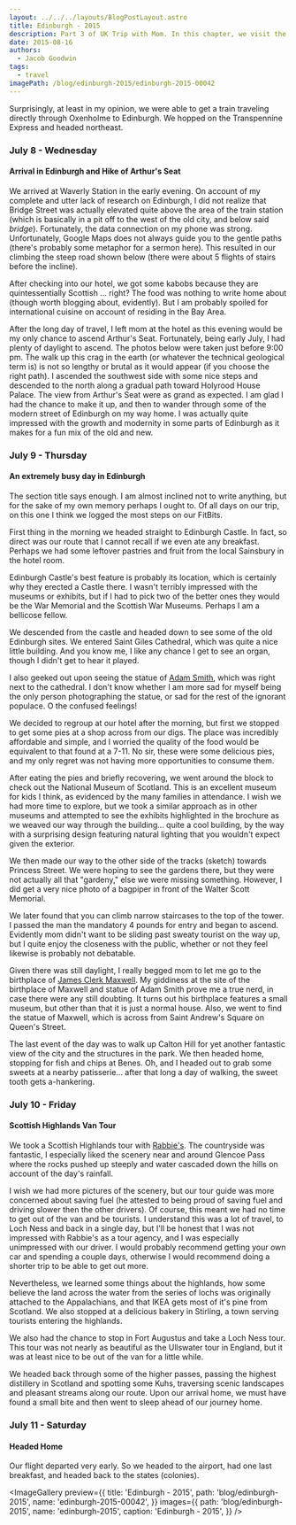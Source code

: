 ```yaml
---
layout: ../../../layouts/BlogPostLayout.astro
title: Edinburgh - 2015
description: Part 3 of UK Trip with Mom. In this chapter, we visit the Edinburgh.
date: 2015-08-16
authors:
  - Jacob Goodwin
tags:
  - travel
imagePath: /blog/edinburgh-2015/edinburgh-2015-00042
---
```



Surprisingly, at least in my opinion, we were able to get a train traveling directly through Oxenholme to Edinburgh. We hopped on the Transpennine Express and headed northeast.

### July 8 - Wednesday

#### Arrival in Edinburgh and Hike of Arthur's Seat

We arrived at Waverly Station in the early evening. On account of my complete and utter lack of research on Edinburgh, I did not realize that Bridge Street was actually elevated quite above the area of the train station (which is basically in a pit off to the west of the old city, and below said _bridge_). Fortunately, the data connection on my phone was strong. Unfortunately, Google Maps does not always guide you to the gentle paths (there's probably some metaphor for a sermon here). This resulted in our climbing the steep road shown below (there were about 5 flights of stairs before the incline).

After checking into our hotel, we got some kabobs because they are quintessentially Scottish ... right? The food was nothing to write home about (though worth blogging about, evidently). But I am probably spoiled for international cuisine on account of residing in the Bay Area.

After the long day of travel, I left mom at the hotel as this evening would be my only chance to ascend Arthur's Seat. Fortunately, being early July, I had plenty of daylight to ascend. The photos below were taken just before 9:00 pm. The walk up this crag in the earth (or whatever the technical geological term is) is not so lengthy or brutal as it would appear (if you choose the right path). I ascended the southwest side with some nice steps and descended to the north along a gradual path toward Holyrood House Palace. The view from Arthur's Seat were as grand as expected. I am glad I had the chance to make it up, and then to wander through some of the modern street of Edinburgh on my way home. I was actually quite impressed with the growth and modernity in some parts of Edinburgh as it makes for a fun mix of the old and new.

<BlogImage
  path="/blog/edinburgh-2015"
  name="edinburgh-2015-00001"
  caption="Much to our chagrin, this was the small road we had to drag our luggage up to get to our hotel on Bridge Street. Even more to our disappointment was to subsequently find the many more gradually inclined roads leading to Bridge Street."
/>

<BlogImage
  path="/blog/edinburgh-2015"
  name="edinburgh-2015-00030"
  caption="One of many photos taken from Arthur's Seat, which has a fantastic 360 degree view"
/>

<BlogImage
  path="/blog/edinburgh-2015"
  name="edinburgh-2015-00034"
  caption="View of Arthur's Seat from the northern side of Holyrood Park"
/>

### July 9 - Thursday

#### An extremely busy day in Edinburgh

The section title says enough. I am almost inclined not to write anything, but for the sake of my own memory perhaps I ought to. Of all days on our trip, on this one I think we logged the most steps on our FitBits.

First thing in the morning we headed straight to Edinburgh Castle. In fact, so direct was our route that I cannot recall if we even ate any breakfast. Perhaps we had some leftover pastries and fruit from the local Sainsbury in the hotel room.

Edinburgh Castle's best feature is probably its location, which is certainly why they erected a Castle there. I wasn't terribly impressed with the museums or exhibits, but if I had to pick two of the better ones they would be the War Memorial and the Scottish War Museums. Perhaps I am a bellicose fellow.

We descended from the castle and headed down to see some of the old Edinburgh sites. We entered Saint Giles Cathedral, which was quite a nice little building. And you know me, I like any chance I get to see an organ, though I didn't get to hear it played.

I also geeked out upon seeing the statue of [Adam Smith](https://en.wikipedia.org/wiki/Adam_Smith), which was right next to the cathedral. I don't know whether I am more sad for myself being the only person photographing the statue, or sad for the rest of the ignorant populace. O the confused feelings!

We decided to regroup at our hotel after the morning, but first we stopped to get some pies at a shop across from our digs. The place was incredibly affordable and simple, and I worried the quality of the food would be equivalent to that found at a 7-11. No sir, these were some delicious pies, and my only regret was not having more opportunities to consume them.

After eating the pies and briefly recovering, we went around the block to check out the National Museum of Scotland. This is an excellent museum for kids I think, as evidenced by the many families in attendance. I wish we had more time to explore, but we took a similar approach as in other museums and attempted to see the exhibits highlighted in the brochure as we weaved our way through the building... quite a cool building, by the way with a surprising design featuring natural lighting that you wouldn't expect given the exterior.

We then made our way to the other side of the tracks (sketch) towards Princess Street. We were hoping to see the gardens there, but they were not actually all that "gardeny," else we were missing something. However, I did get a very nice photo of a bagpiper in front of the Walter Scott Memorial.

We later found that you can climb narrow staircases to the top of the tower. I passed the man the mandatory 4 pounds for entry and began to ascend. Evidently mom didn't want to be sliding past sweaty tourist on the way up, but I quite enjoy the closeness with the public, whether or not they feel likewise is probably not debatable.

Given there was still daylight, I really begged mom to let me go to the birthplace of [James Clerk Maxwell](https://en.wikipedia.org/wiki/James_Clerk_Maxwell). My giddiness at the site of the birthplace of Maxwell and statue of Adam Smith prove me a true nerd, in case there were any still doubting. It turns out his birthplace features a small museum, but other than that it is just a normal house. Also, we went to find the statue of Maxwell, which is across from Saint Andrew's Square on Queen's Street.

The last event of the day was to walk up Calton Hill for yet another fantastic view of the city and the structures in the park. We then headed home, stopping for fish and chips at Benes. Oh, and I headed out to grab some sweets at a nearby patisserie... after that long a day of walking, the sweet tooth gets a-hankering.

<BlogImage
  path="/blog/edinburgh-2015"
  name="edinburgh-2015-00054"
  caption="At Edinburgh Castle, looking toward Foog's Gate and the Scottish National War Memorial"
/>

<BlogImage
  path="/blog/edinburgh-2015"
  name="edinburgh-2015-00061"
  caption="Overlooking the grandstands for the Royal Edinburgh Military Tattoo"
/>

<BlogImage
  path="/blog/edinburgh-2015"
  name="edinburgh-2015-00071"
  caption="St. Gile's Cathedral"
/>

<BlogImage
  path="/blog/edinburgh-2015"
  name="edinburgh-2015-00079"
  caption="Scottish pies and pasties. Both scrumptious and affordable!"
/>

<BlogImage
  path="/blog/edinburgh-2015"
  name="edinburgh-2015-00083"
  caption="From the natural history portion of The National Museum of Scotland"
/>

<BlogImage
  path="/blog/edinburgh-2015"
  name="edinburgh-2015-00092"
  caption="The Sir Walter Scott Monument... and a bagpiper. The views from atop the monument are well worth the small fee to enter, though I don't not recommend ascending the narrow staircases if you are claustrophobic."
/>

<BlogImage
  path="/blog/edinburgh-2015"
  name="edinburgh-2015-00110"
  caption="The birthplace of James Clerk Maxwell, the father of Electromagnetics, and the reason I have a job."
/>

<BlogImage
  path="/blog/edinburgh-2015"
  name="edinburgh-2015-00119"
  caption="Calton Hill - The National Monument of Scotland and the Nelson Monument are seen in this photo"
/>

### July 10 - Friday

#### Scottish Highlands Van Tour

We took a Scottish Highlands tour with [Rabbie's](https://www.rabbies.com/). The countryside was fantastic, I especially liked the scenery near and around Glencoe Pass where the rocks pushed up steeply and water cascaded down the hills on account of the day's rainfall.

I wish we had more pictures of the scenery, but our tour guide was more concerned about saving fuel (he attested to being proud of saving fuel and driving slower then the other drivers). Of course, this meant we had no time to get out of the van and be tourists. I understand this was a lot of travel, to Loch Ness and back in a single day, but I'll be honest that I was not impressed with Rabbie's as a tour agency, and I was especially unimpressed with our driver. I would probably recommend getting your own car and spending a couple days, otherwise I would recommend doing a shorter trip to be able to get out more.

Nevertheless, we learned some things about the highlands, how some believe the land across the water from the series of lochs was originally attached to the Appalachians, and that IKEA gets most of it's pine from Scotland. We also stopped at a delicious bakery in Stirling, a town serving tourists entering the highlands.

We also had the chance to stop in Fort Augustus and take a Loch Ness tour. This tour was not nearly as beautiful as the Ullswater tour in England, but it was at least nice to be out of the van for a little while.

We headed back through some of the higher passes, passing the highest distillery in Scotland and spotting some Kuhs, traversing scenic landscapes and pleasant streams along our route. Upon our arrival home, we must have found a small bite and then went to sleep ahead of our journey home.

<BlogImage
  path="/blog/edinburgh-2015"
  name="edinburgh-2015-00132"
  caption="A waterfall near the Pass of Glencoe"
/>

<BlogImage
  path="/blog/edinburgh-2015"
  name="edinburgh-2015-00139"
  caption="Fort Augustus, a town on the southern end of Loch Ness"
/>

<BlogImage
  path="/blog/edinburgh-2015"
  name="edinburgh-2015-00147"
  caption="On Loch Ness"
/>

### July 11 - Saturday

#### Headed Home

Our flight departed very early. So we headed to the airport, had one last breakfast, and headed back to the states (colonies).

<ImageGallery
  preview={{
    title: 'Edinburgh - 2015',
    path: 'blog/edinburgh-2015',
    name: 'edinburgh-2015-00042',
  }}
  images={{
    path: 'blog/edinburgh-2015',
    name: 'edinburgh-2015',
    caption: 'Edinburgh - 2015',
  }}
/>

